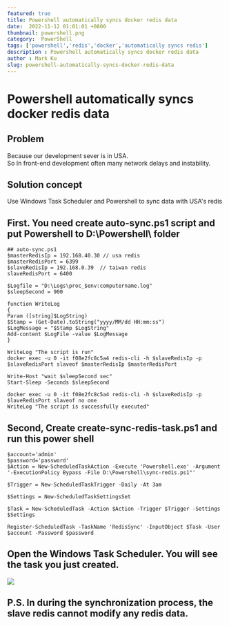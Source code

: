 ```yaml
---
featured: true
title: Powershell automatically syncs docker redis data
date:  2022-11-12 01:01:01 +0800
thumbnail: powershell.png
category:  PowerShell
tags: ['powershell','redis','docker','automatically syncs redis']
description : Powershell automatically syncs docker redis data
author : Mark Ku
slug: powershell-automatically-syncs-docker-redis-data
---
```

# Powershell automatically syncs docker redis data
## Problem 
Because our development sever is in USA.  
So In front-end development often many network delays and instability.

## Solution concept
Use Windows Task Scheduler and Powershell to sync data with USA's redis 

## First. You need create auto-sync.ps1 script and put Powershell to D:\Powershell\ folder 

```
## auto-sync.ps1
$masterRedisIp = 192.168.40.30 // usa redis 
$masterRedisPort = 6399
$slaveRedisIp = 192.168.0.39  // taiwan redis 
slaveRedisPort = 6400

$Logfile = "D:\Logs\proc_$env:computername.log"
$sleepSecond = 900

function WriteLog
{
Param ([string]$LogString)
$Stamp = (Get-Date).toString("yyyy/MM/dd HH:mm:ss")
$LogMessage = "$Stamp $LogString"
Add-content $LogFile -value $LogMessage
}

WriteLog "The script is run"
docker exec -u 0 -it f08e2fc8c5a4 redis-cli -h $slaveRedisIp -p $slaveRedisPort slaveof $masterRedisIp $masterRedisPort

Write-Host "wait $sleepSecond sec"
Start-Sleep -Seconds $sleepSecond

docker exec -u 0 -it f08e2fc8c5a4 redis-cli -h $slaveRedisIp -p $laveRedisPort slaveof no one
WriteLog "The script is successfully executed"
```
## Second, Create create-sync-redis-task.ps1 and run this power shell 
```
$account='admin'
$password='password'
$Action = New-ScheduledTaskAction -Execute 'Powershell.exe' -Argument '-ExecutionPolicy Bypass -File D:\Powershell\sync-redis.ps1"'

$Trigger = New-ScheduledTaskTrigger -Daily -At 3am

$Settings = New-ScheduledTaskSettingsSet

$Task = New-ScheduledTask -Action $Action -Trigger $Trigger -Settings $Settings

Register-ScheduledTask -TaskName 'RedisSync' -InputObject $Task -User $account -Password $password
```
## Open the Windows Task Scheduler. You will see the task you just created.

![](https://i.imgur.com/vPbU7o7.png)

## P.S. In during the synchronization process, the slave redis cannot modify any redis data.